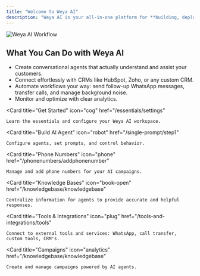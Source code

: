 ```yaml
---
title: "Welcome to Weya AI"
description: "Weya AI is your all-in-one platform for **building, deploying, and monitoring AI workflows**, from chat assistants to data pipelines. Whether you're automating internal tools or building public-facing agents, Weya gives you the control you need."
---
```


![Weya AI Workflow](/images/cover1b.png)

## What You Can Do with Weya AI

- Create conversational agents that actually understand and assist your customers.
- Connect effortlessly with CRMs like HubSpot, Zoho, or any custom CRM.
- Automate workflows your way: send follow-up WhatsApp messages, transfer calls, and manage background noise.
- Monitor and optimize with clear analytics.

<Columns cols={2}>

  <Card
    title="Get Started"
    icon="cog"
    href="/essentials/settings"
  >
    Learn the essentials and configure your Weya AI workspace.
  </Card>

  <Card
    title="Build AI Agent"
    icon="robot"
    href="/single-prompt/step1"
  >
    Configure agents, set prompts, and control behavior.
  </Card>

  <Card
    title="Phone Numbers"
    icon="phone"
    href="/phonenumbers/addphonenumber"
  >
    Manage and add phone numbers for your AI campaigns.
  </Card>

  <Card
    title="Knowledge Bases"
    icon="book-open"
    href="/knowledgebase/knowledgebase"
  >
    Centralize information for agents to provide accurate and helpful responses.
  </Card>

  <Card
    title="Tools & Integrations"
    icon="plug"
    href="/tools-and-integrations/tools"
  >
    Connect to external tools and services: WhatsApp, call transfer, custom tools, CRM's.
  </Card>

  <Card
    title="Campaigns"
    icon="analytics"
    href="/knowledgebase/knowledgebase"
  >
    Create and manage campaigns powered by AI agents.
  </Card>

</Columns>
